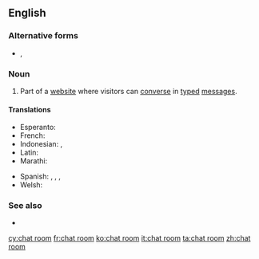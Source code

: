 {{also|Chatroom|chatroom|chat-room}}
==English==

===Alternative forms===
* {{l|en|chatroom}}, {{l|en|chat-room}}

===Noun===
{{en-noun|head=[[chat]] [[room]]}}

# {{label|en|Internet}} Part of a [[website]] where visitors can [[converse]] in [[type]]d [[message]]s.

====Translations====
{{trans-top|website}}
* Esperanto: {{t|eo|retbabilejo}}
* French: {{t+|fr|clavardoir|m}}
* Indonesian: {{t|id|ruang ngobrol}}, {{t|id|ruang bincang}}
* Latin: {{t|la|collocutorium}}
* Marathi: {{t|mr|चॅट रूम|f|tr=cǎṭa rūma|sc=Deva}}
{{trans-mid}}
* Spanish: {{t|es|sala de chat|f}}, {{t|es|sala de charla|f}}, {{t|es|sala de plática|f}}, {{t|es|sala de conversación|f}}
* Welsh: {{t+|cy|ystafell sgwrsio|f}}
{{trans-bottom}}

===See also===
* {{l|en|chat site}}

[[cy:chat room]]
[[fr:chat room]]
[[ko:chat room]]
[[it:chat room]]
[[ta:chat room]]
[[zh:chat room]]